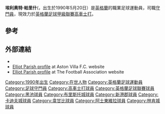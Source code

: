 {{Infobox football biography
| name                = 柏利殊
| image               = Parish, Elliot.jpg
| caption             = Parish in 2011
| fullname            = Elliot Charles Parish<ref>{{cite web |title=Premier League clubs submit squad lists |url=http://www.premierleague.com/page/Headlines/0,,12306~2142220,00.html |publisher=Premier League |date=1 September 2010 |accessdate=27 March 2011 |archive-date=2010-09-04 |archive-url=https://web.archive.org/web/20100904034333/http://www.premierleague.com/page/Headlines/0%2C%2C12306~2142220%2C00.html |dead-url=no }}</ref>
| birth_date          = {{birth date and age|1990|05|20|df=y}}<ref name=guardian>{{cite web |url=http://guardian.touch-line.com/?CTID=11&CPID=4&TEID=218&PLID=222373&pStr=Player |title=Elliott Parish |publisher=guardian.co.uk |accessdate=27 March 2011 |deadurl=yes |archiveurl=https://web.archive.org/web/20110817134904/http://guardian.touch-line.com/?CTID=11&CPID=4&TEID=218&PLID=222373&pStr=Player |archivedate=2011年8月17日 }}</ref>
| birth_place         = [[英格蘭|英格蘭]][[托斯特|托斯特]]
| height              = {{height|ft=6|in=2}}<ref name=guardian/>
| position            = [[守門員|守門員]]
| currentclub         = [[高車士打聯足球會|高車士打]]
| clubnumber          =  
| youthyears1 = 2006–2009 | youthclubs1 = [[阿士東維拉足球會|阿士東維拉青年隊]] 
| years1 = 2009–2012 | clubs1 = [[阿士東維拉足球會|阿士東維拉]]                      | caps1 = 0  | goals1 = 0
| years2 = 2011      | clubs2 = → [[林肯城足球會|林肯城]] (租借)           | caps2 = 9  | goals2 = 0
| years3 = 2011      | clubs3 = → [[卡迪夫城足球會|卡迪夫城]] (租借)           | caps3 = 0  | goals3 = 0
| years4 = 2012–2013 | clubs4 = [[卡迪夫城足球會|卡迪夫城]]                    | caps4 = 0  | goals4 = 0
| years5 = 2012      | clubs5 = → [[韦康比流浪者足球俱乐部|韋甘比]] (租借) | caps5 = 2  | goals5 = 0
| years6 = 2013–2014 | clubs6 = [[布里斯托城足球會|布里斯托城]]                    | caps6 = 19 | goals6 = 0
| years7 = 2014      | clubs7 = → [[新港郡足球會|新港郡]] (租借)     | caps7 = 7  | goals7 = 0
| years8 = 2014–2015 | clubs8 = [[黑池足球會|黑池]]                          | caps8 = 13 | goals8 = 0
| years9 = 2015–     | clubs9 = [[高車士打聯足球會|高車士打]]          | caps9 = 0  | goals9 = 0
| club-update         = 18:32, 17 May 2015 (UTC)
| nationalyears1 = 2009 | nationalteam1 = [[英格蘭20歲以下足球代表隊|英格蘭U20]]
| nationalcaps1  = 3    | nationalgoals1 = 0
| nationalteam-update = 00:00, 30 March 2011 (UTC)
}}
'''埃利奥特·帕里什'''({{lang-en|'''Elliot Charles Parish'''}}，出生於1990年5月20日）是[[英格蘭|英格蘭]]的職業足球運動員，司職[[守門員|守門員]]，現效力於[[英格蘭足球甲級聯賽|英格蘭足球甲級聯賽]][[高車士打聯足球會|高車士打]]。

==參考==
{{Reflist}}

==外部連結==
*{{soccerbase|49362}}
*[https://web.archive.org/web/20120106214745/http://www.avfc.co.uk/page/ReservesProfile/0%2C%2C10265~2091276%2C00.html Elliot Parish profile] at Aston Villa F.C. website
*[http://www.thefa.com/England/All-Teams/Players/P/Elliott-Parish-Aston-Villa Elliot Parish profile] {{Wayback|url=http://www.thefa.com/England/All-Teams/Players/P/Elliott-Parish-Aston-Villa |date=20121016124520 }} at The Football Association website

{{DEFAULTSORT:Parish, Elliot}}
[[Category:1990年出生|Category:1990年出生]]
[[Category:在世人物|Category:在世人物]]
[[Category:英格蘭足球運動員|Category:英格蘭足球運動員]]
[[Category:足球守門員|Category:足球守門員]]
[[Category:高車士打球員|Category:高車士打球員]]
[[Category:英格蘭足球聯賽球員|Category:英格蘭足球聯賽球員]]
[[Category:黑池球員|Category:黑池球員]]
[[Category:布里斯托城球員|Category:布里斯托城球員]]
[[Category:新港郡球員|Category:新港郡球員]]
[[Category:卡迪夫城球員|Category:卡迪夫城球員]]
[[Category:韋甘比球員|Category:韋甘比球員]]
[[Category:阿士東維拉球員|Category:阿士東維拉球員]]
[[Category:林肯城球員|Category:林肯城球員]]
